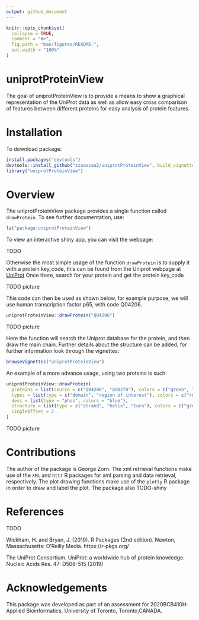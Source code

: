 ```yaml
---
output: github_document
---
```


```r
knitr::opts_chunk$set(
  collapse = TRUE,
  comment = "#>",
  fig.path = "man/figures/README-",
  out.width = "100%"
)
```

# uniprotProteinView

<!-- badges: start -->
<!-- badges: end -->

The goal of uniprotProteinView is to provide a means to show a graphical representation of the UniProt data as well as allow easy cross comparison of features between different proteins for easy analysis of protein features.

# Installation

To download package:

```r
install.packages("devtools")
devtools::install_github("zzaassaa2/uniprotProteinView", build_vignettes = TRUE)
library("uniprotProteinView")
```

# Overview

The uniprotProteinView package provides a single function called `drawProtein`. To see further documentation, use:

```r
ls("package:uniprotProteinView")
```

To view an interactive shiny app, you can visit the webpage:

TODO

Otherwise the most simple usage of the function `drawProtein` is to supply it with a protein key_code, this can be found from the Uniprot webpage at [UniProt](https://www.uniprot.org/)
Once there, search for your protein and get the protein key_code

TODO picture

This code can then be used as shown below, for example purpose, we will use human transcription factor p65, with code Q04206.

```r
uniprotProteinView::drawProtein("Q04206")
```

TODO picture

Here the function will search the Uniprot database for the protein, and then draw the main chain. Further details about the structure can be added, for further information look through the vignettes:

```r
browseVignettes("uniprotProteinView")
```

An example of a more advance usage, using two proteins is such:

```r
uniprotProteinView::drawProtein(
  proteins = list(source = c("Q04206", "Q9D270"), colors = c("green", "green")),
  types = list(type = c("domain", "region of interest"), colors = c("red", "purple")),
  dess = list(type = "phos", colors = "blue"),
  structure = list(type = c("strand", "helix", "turn"), colors = c("green", "orange", "purple")),
  singleOffset = 2
)
```

TODO picture

# Contributions

The author of the package is George Zorn. The xml retrieval functions make use of the `XML` and `httr` R packages for xml parsing and data retrieval, respectively. The plot drawing functions make use of the `plotly` R package in order to draw and label the plot. The package also TODO-shiny

# References

TODO

Wickham, H. and Bryan, J. (2019). R Packages (2nd edition). Newton, Massachusetts: O’Reilly Media. https://r-pkgs.org/

The UniProt Consortium. UniProt: a worldwide hub of protein knowledge. Nucleic Acids Res. 47: D506-515 (2019)

# Acknowledgements

This package was developed as part of an assessment for 2020BCB410H: Applied Bioinformatics, University of Toronto, Toronto,CANADA.
